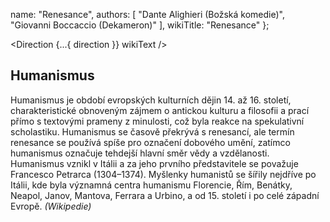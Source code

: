 
  name: "Renesance",
  authors: [
    "Dante Alighieri (Božská komedie)",
    "Giovanni Boccaccio (Dekameron)"
  ],
  wikiTitle: "Renesance"
};

<Direction {...{ direction }} wikiText />

## Humanismus

Humanismus je období evropských kulturních dějin 14. až 16. století, charakteristické obnoveným 
zájmem o antickou kulturu a filosofii a prací přímo s textovými prameny z minulosti, což byla 
reakce na spekulativní scholastiku. Humanismus se časově překrývá s renesancí, ale termín 
renesance se používá spíše pro označení dobového umění, zatímco humanismus označuje tehdejší 
hlavní směr vědy a vzdělanosti. Humanismus vznikl v Itálii a za jeho prvního představitele se 
považuje Francesco Petrarca (1304–1374). Myšlenky humanistů se šířily nejdříve po Itálii, kde 
byla významná centra humanismu Florencie, Řím, Benátky, Neapol, Janov, Mantova, Ferrara a 
Urbino, a od 15. století i po celé západní Evropě. <i className="text-gray">(Wikipedie)</i>
